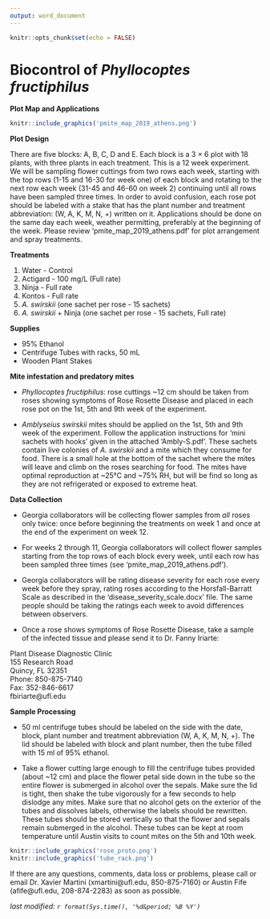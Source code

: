 ---
output: word_document
---

```{r setup, include=FALSE}
knitr::opts_chunk$set(echo = FALSE)
```

# Biocontrol of _Phyllocoptes fructiphilus_ {#athens-trial}

**Plot Map and Applications**

```{r}
knitr::include_graphics('pmite_map_2019_athens.png')
```

**Plot Design**

There are five blocks: A, B, C, D and E. Each block is a 3 $\times$ 6 plot with 18 plants, with three plants in each treatment. This is a 12 week experiment. We will be sampling flower cuttings from two rows each week, starting with the top rows (1-15 and 16-30 for week one) of each block and rotating to the next row each week (31-45 and 46-60 on week 2) continuing until all rows have been sampled three times. In order to avoid confusion, each rose pot should be labeled with a stake that has the plant number and treatment abbreviation: (W, A, K, M, N, +) written on it. Applications should be done on the same day each week, weather permitting, preferably at the beginning of the week. Please review 'pmite_map_2019_athens.pdf' for plot arrangement and spray treatments.

**Treatments**

1. Water - Control
1. Actigard - 100 mg/L (Full rate)
1. Ninja - Full rate
1. Kontos - Full rate
1. *A. swirskii* (one sachet per rose - 15 sachets)
1. *A. swirskii* + Ninja (one sachet per rose - 15 sachets, Full rate)

**Supplies**

- 95\% Ethanol
- Centrifuge Tubes with racks, 50 mL
- Wooden Plant Stakes


**Mite infestation and predatory mites**

- *Phyllocoptes fructiphilus*: rose cuttings ~12 cm should be taken from roses showing symptoms of Rose Rosette Disease and placed in each rose pot on the 1st, 5th and 9th week of the experiment.

- *Amblyseius swirskii* mites should be applied on the 1st, 5th and 9th week of the experiment. Follow the application instructions for 'mini sachets with hooks' given in the attached 'Ambly-S.pdf'. These sachets contain live colonies of *A. swirskii* and a mite which they consume for food. There is a small hole at the bottom of the sachet where the mites will leave and climb on the roses searching for food. The mites have optimal reproduction at ~25&deg;C and ~75\% RH, but will be find so long as they are not refrigerated or exposed to extreme heat.

**Data Collection**

- Georgia collaborators will be collecting flower samples from *all* roses only twice: once before beginning the treatments on week 1 and once at the end of the experiment on week 12.

- For weeks 2 through 11, Georgia collaborators will collect flower samples starting from the top rows of each block every week, until each row has been sampled three times (see 'pmite_map_2019_athens.pdf').

- Georgia collaborators will be rating disease severity for each rose every week before they spray, rating roses according to the Horsfall-Barratt Scale as described in the 'disease_severity_scale.docx' file. The same people should be taking the ratings each week to avoid differences between observers.

- Once a rose shows symptoms of Rose Rosette Disease, take a sample of the infected tissue and please send it to Dr. Fanny Iriarte:

Plant Disease Diagnostic Clinic  
155 Research Road  
Quincy, FL 32351  
Phone: 850-875-7140  
Fax: 352-846-6617  
fbiriarte\@ufl.edu  


**Sample Processing** 

- 50 ml centrifuge tubes should be labeled on the side with the date, block, plant number and treatment abbreviation (W, A, K, M, N, +). The lid should be labeled with block and plant number, then the tube filled with 15 ml of 95% ethanol.

- Take a flower cutting large enough to fill the centrifuge tubes provided (about ~12 cm) and place the flower petal side down in the tube so the entire flower is submerged in alcohol over the sepals. Make sure the lid is tight, then shake the tube vigorously for a few seconds to help dislodge any mites. Make sure that no alcohol gets on the exterior of the tubes and dissolves labels, otherwise the labels should be rewritten. These tubes should be stored vertically so that the flower and sepals remain submerged in the alcohol. These tubes can be kept at room temperature until Austin visits to count mites on the 5th and 10th week.

```{r}
knitr::include_graphics('rose_proto.png')
knitr::include_graphics('tube_rack.png')
```

If there are any questions, comments, data loss or problems, please call or email Dr. Xavier Martini (xmartini\@ufl.edu, 850-875-7160) or Austin Fife (afife\@ufl.edu, 208-874-2283) as soon as possible.

*last modified: `r format(Sys.time(), '%d&period; %B %Y')`*
